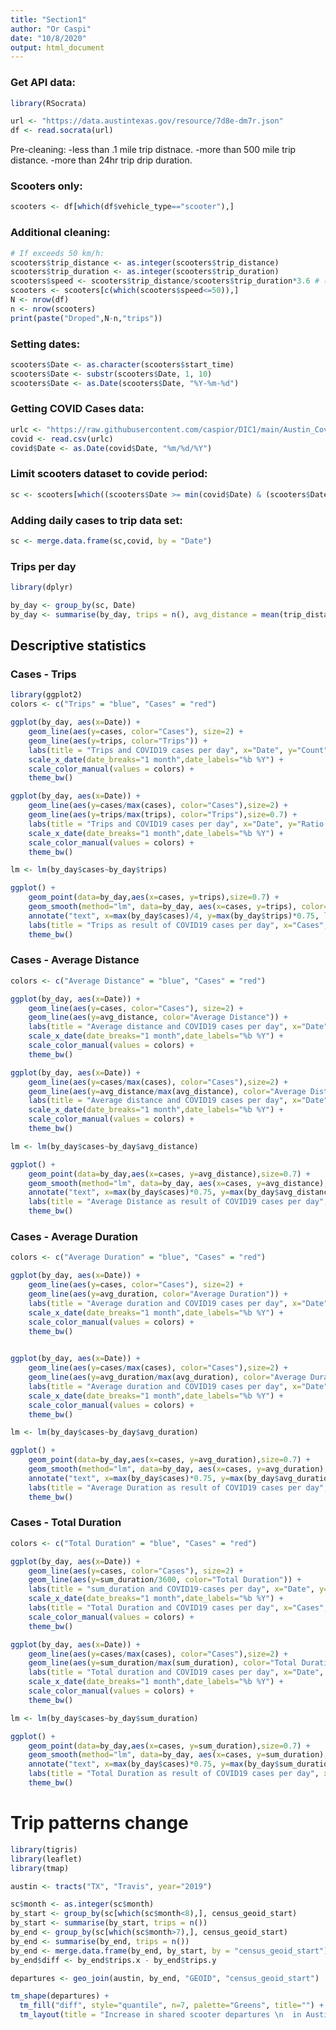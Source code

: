 ```yaml
---
title: "Section1"
author: "Or Caspi"
date: "10/8/2020"
output: html_document
---
```


### Get API data:
```r
library(RSocrata)

url <- "https://data.austintexas.gov/resource/7d8e-dm7r.json"
df <- read.socrata(url)
```

Pre-cleaning:
-less than .1 mile trip distnace.
-more than 500 mile trip distance.
-more than 24hr trip drip duration.

### Scooters only:
```r
scooters <- df[which(df$vehicle_type=="scooter"),]
```

### Additional cleaning:
```r
# If exceeds 50 km/h:
scooters$trip_distance <- as.integer(scooters$trip_distance)
scooters$trip_duration <- as.integer(scooters$trip_duration)
scooters$speed <- scooters$trip_distance/scooters$trip_duration*3.6 # (m/s -> km/h)
scooters <- scooters[c(which(scooters$speed<=50)),]
N <- nrow(df)
n <- nrow(scooters)
print(paste("Droped",N-n,"trips"))
```

### Setting dates:
```r
scooters$Date <- as.character(scooters$start_time)
scooters$Date <- substr(scooters$Date, 1, 10)
scooters$Date <- as.Date(scooters$Date, "%Y-%m-%d")
```

### Getting COVID Cases data:
```r
urlc <- "https://raw.githubusercontent.com/caspior/DIC1/main/Austin_Covid.csv"
covid <- read.csv(urlc)
covid$Date <- as.Date(covid$Date, "%m/%d/%Y")
```

### Limit scooters dataset to covide period:
```r
sc <- scooters[which((scooters$Date >= min(covid$Date) & (scooters$Date <= max(covid$Date)))),]
```

### Adding daily cases to trip data set:
```r
sc <- merge.data.frame(sc,covid, by = "Date")
```

### Trips per day
```r
library(dplyr)

by_day <- group_by(sc, Date)
by_day <- summarise(by_day, trips = n(), avg_distance = mean(trip_distance), avg_duration = mean(trip_duration), sum_duration = sum(trip_duration), cases = min(Cases))
```

## Descriptive statistics

### Cases - Trips
```r
library(ggplot2)
colors <- c("Trips" = "blue", "Cases" = "red")

ggplot(by_day, aes(x=Date)) +
    geom_line(aes(y=cases, color="Cases"), size=2) +
    geom_line(aes(y=trips, color="Trips")) +
    labs(title = "Trips and COVID19 cases per day", x="Date", y="Count", color="Legend") +
    scale_x_date(date_breaks="1 month",date_labels="%b %Y") +
    scale_color_manual(values = colors) +
    theme_bw()
```

```r
ggplot(by_day, aes(x=Date)) +
    geom_line(aes(y=cases/max(cases), color="Cases"),size=2) +
    geom_line(aes(y=trips/max(trips), color="Trips"),size=0.7) +
    labs(title = "Trips and COVID19 cases per day", x="Date", y="Ratio of maximum", color="Legend") +
    scale_x_date(date_breaks="1 month",date_labels="%b %Y") +
    scale_color_manual(values = colors) +
    theme_bw()
```

```r
lm <- lm(by_day$cases~by_day$trips)

ggplot() +
    geom_point(data=by_day,aes(x=cases, y=trips),size=0.7) +
    geom_smooth(method="lm", data=by_day, aes(x=cases, y=trips), color="blue",size=0.7, ) +
    annotate("text", x=max(by_day$cases)/4, y=max(by_day$trips)*0.75, label=paste0("Trips = ",round(lm[["coefficients"]][["(Intercept)"]],2)," + ",round(lm[["coefficients"]][["by_day$trips"]],2)," * Cases")) +
    labs(title = "Trips as result of COVID19 cases per day", x="Cases", y="Trips") +
    theme_bw()
```

### Cases - Average Distance
```r
colors <- c("Average Distance" = "blue", "Cases" = "red")

ggplot(by_day, aes(x=Date)) +
    geom_line(aes(y=cases, color="Cases"), size=2) +
    geom_line(aes(y=avg_distance, color="Average Distance")) +
    labs(title = "Average distance and COVID19 cases per day", x="Date", y="Count", color="Legend") +
    scale_x_date(date_breaks="1 month",date_labels="%b %Y") +
    scale_color_manual(values = colors) +
    theme_bw()
```

```r
ggplot(by_day, aes(x=Date)) +
    geom_line(aes(y=cases/max(cases), color="Cases"),size=2) +
    geom_line(aes(y=avg_distance/max(avg_distance), color="Average Distance"),size=0.7) +
    labs(title = "Average distance and COVID19 cases per day", x="Date", y="Ratio of maximum", color="Legend") +
    scale_x_date(date_breaks="1 month",date_labels="%b %Y") +
    scale_color_manual(values = colors) +
    theme_bw()
```

```r
lm <- lm(by_day$cases~by_day$avg_distance)

ggplot() +
    geom_point(data=by_day,aes(x=cases, y=avg_distance),size=0.7) +
    geom_smooth(method="lm", data=by_day, aes(x=cases, y=avg_distance), color="blue",size=0.7, ) +
    annotate("text", x=max(by_day$cases)*0.75, y=max(by_day$avg_distance)*0.75, label=paste0("Average Distance = ",round(lm[["coefficients"]][["(Intercept)"]],2)," ",round(lm[["coefficients"]][["by_day$avg_distance"]],2)," * Cases")) +
    labs(title = "Average Distance as result of COVID19 cases per day", x="Cases", y="Average Distance") +
    theme_bw()
```

### Cases - Average Duration
```r
colors <- c("Average Duration" = "blue", "Cases" = "red")

ggplot(by_day, aes(x=Date)) +
    geom_line(aes(y=cases, color="Cases"), size=2) +
    geom_line(aes(y=avg_duration, color="Average Duration")) +
    labs(title = "Average duration and COVID19 cases per day", x="Date", y="Count", color="Legend") +
    scale_x_date(date_breaks="1 month",date_labels="%b %Y") +
    scale_color_manual(values = colors) +
    theme_bw()
    
```

```r
ggplot(by_day, aes(x=Date)) +
    geom_line(aes(y=cases/max(cases), color="Cases"),size=2) +
    geom_line(aes(y=avg_duration/max(avg_duration), color="Average Duration"),size=0.7) +
    labs(title = "Average duration and COVID19 cases per day", x="Date", y="Ratio of maximum", color="Legend") +
    scale_x_date(date_breaks="1 month",date_labels="%b %Y") +
    scale_color_manual(values = colors) +
    theme_bw()
```

```r
lm <- lm(by_day$cases~by_day$avg_duration)

ggplot() +
    geom_point(data=by_day,aes(x=cases, y=avg_duration),size=0.7) +
    geom_smooth(method="lm", data=by_day, aes(x=cases, y=avg_duration), color="blue",size=0.7, ) +
    annotate("text", x=max(by_day$cases)*0.75, y=max(by_day$avg_duration)*0.90, label=paste0("Average Duration = ",round(lm[["coefficients"]][["(Intercept)"]],2)," + ",round(lm[["coefficients"]][["by_day$avg_duration"]],2)," * Cases")) +
    labs(title = "Average Duration as result of COVID19 cases per day", x="Cases", y="Average Duration") +
    theme_bw()
```

### Cases - Total Duration
```r
colors <- c("Total Duration" = "blue", "Cases" = "red")

ggplot(by_day, aes(x=Date)) +
    geom_line(aes(y=cases, color="Cases"), size=2) +
    geom_line(aes(y=sum_duration/3600, color="Total Duration")) +
    labs(title = "sum_duration and COVID19-cases per day", x="Date", y="Daily cases") +
    scale_x_date(date_breaks="1 month",date_labels="%b %Y") +
    labs(title = "Total Duration and COVID19 cases per day", x="Cases", y="Count", color="Legend") +
    scale_color_manual(values = colors) +
    theme_bw()
```

```r
ggplot(by_day, aes(x=Date)) +
    geom_line(aes(y=cases/max(cases), color="Cases"),size=2) +
    geom_line(aes(y=sum_duration/max(sum_duration), color="Total Duration"),size=0.7) +
    labs(title = "Total duration and COVID19 cases per day", x="Date", y="Ratio of maximum", color="Legend") +
    scale_x_date(date_breaks="1 month",date_labels="%b %Y") +
    scale_color_manual(values = colors) +
    theme_bw()
```

```r
lm <- lm(by_day$cases~by_day$sum_duration)

ggplot() +
    geom_point(data=by_day,aes(x=cases, y=sum_duration),size=0.7) +
    geom_smooth(method="lm", data=by_day, aes(x=cases, y=sum_duration), color="blue",size=0.7, ) +
    annotate("text", x=max(by_day$cases)*0.75, y=max(by_day$sum_duration)*0.75, label=paste0("Total Duration = ",round(lm[["coefficients"]][["(Intercept)"]],2)," + ",round(lm[["coefficients"]][["by_day$sum_duration"]],4)," * Cases")) +
    labs(title = "Total Duration as result of COVID19 cases per day", x="Cases", y="Total Duration") +
    theme_bw()
```

# Trip patterns change

```r
library(tigris)
library(leaflet)
library(tmap)

austin <- tracts("TX", "Travis", year="2019")
```
```r
sc$month <- as.integer(sc$month)
by_start <- group_by(sc[which(sc$month<8),], census_geoid_start)
by_start <- summarise(by_start, trips = n())
by_end <- group_by(sc[which(sc$month>7),], census_geoid_start)
by_end <- summarise(by_end, trips = n())
by_end <- merge.data.frame(by_end, by_start, by = "census_geoid_start")
by_end$diff <- by_end$trips.x - by_end$trips.y
```
```r
departures <- geo_join(austin, by_end, "GEOID", "census_geoid_start")
```
```r
tm_shape(departures) +
  tm_fill("diff", style="quantile", n=7, palette="Greens", title="") +
  tm_layout(title = "Increase in shared scooter departures \n  in Austin, Texas due to the pandemic",title.position = c(.35, .93), title.size = 1.1)
```